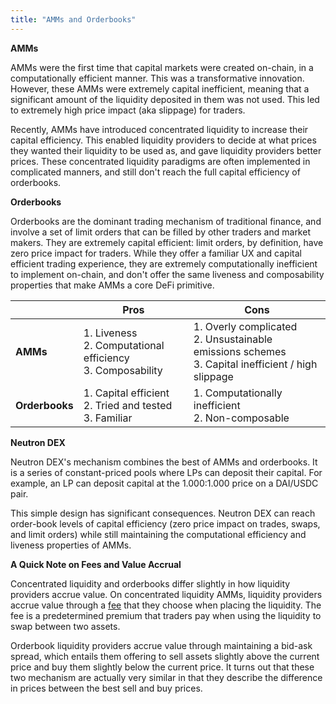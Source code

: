 ```yaml
---
title: "AMMs and Orderbooks"
---
```


**AMMs**

AMMs were the first time that capital markets were created on-chain, in a computationally efficient manner. This was a transformative innovation. However, these AMMs were extremely capital inefficient, meaning that a significant amount of the liquidity deposited in them was not used. This led to extremely high price impact (aka slippage) for traders.

Recently, AMMs have introduced concentrated liquidity to increase their capital efficiency. This enabled liquidity providers to decide at what prices they wanted their liquidity to be used as, and gave liquidity providers better prices. These concentrated liquidity paradigms are often implemented in complicated manners, and still don't reach the full capital efficiency of orderbooks.


**Orderbooks**

Orderbooks are the dominant trading mechanism of traditional finance, and involve a set of limit orders that can be filled by other traders and market makers. They are extremely capital efficient: limit orders, by definition, have zero price impact for traders. While they offer a familiar UX and capital efficient trading experience, they are extremely computationally inefficient to implement on-chain, and don't offer the same liveness and composability properties that make AMMs a core DeFi primitive.

| | Pros | Cons |
|---|---|---|
| **AMMs** | 1. Liveness<br/>2. Computational efficiency<br/>3. Composability | 1. Overly complicated<br/>2. Unsustainable emissions schemes<br/>3. Capital inefficient / high slippage |
| **Orderbooks** | 1. Capital efficient<br/>2. Tried and tested<br/>3. Familiar | 1. Computationally inefficient<br/>2. Non-composable |

**Neutron DEX**

Neutron DEX's mechanism combines the best of AMMs and orderbooks. It is a series of constant-priced pools where LPs can deposit their capital. For example, an LP can deposit capital at the 1.000:1.000 price on a DAI/USDC pair.

This simple design has significant consequences. Neutron DEX can reach order-book levels of capital efficiency (zero price impact on trades, swaps, and limit orders) while still maintaining the computational efficiency and liveness properties of AMMs.

**A Quick Note on Fees and Value Accrual**

Concentrated liquidity and orderbooks differ slightly in how liquidity providers accrue value. On concentrated liquidity AMMs, liquidity providers accrue value through a [fee](/developers/modules/dex/concepts/fees) that they choose when placing the liquidity. The fee is a predetermined premium that traders pay when using the liquidity to swap between two assets.

Orderbook liquidity providers accrue value through maintaining a bid-ask spread, which entails them offering to sell assets slightly above the current price and buy them slightly below the current price. It turns out that these two mechanism are actually very similar in that they describe the difference in prices between the best sell and buy prices.